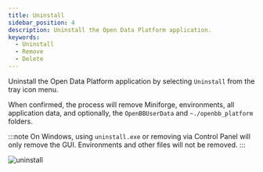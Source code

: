 ```yaml
---
title: Uninstall
sidebar_position: 4
description: Uninstall the Open Data Platform application.
keywords:
  - Uninstall
  - Remove
  - Delete
---
```



<HeadTitle title="Uninstall | ODP Desktop App Docs" />

Uninstall the Open Data Platform application by selecting `Uninstall` from the tray icon menu.

When confirmed, the process will remove Miniforge, environments, all application data, and optionally, the `OpenBBUserData` and `~./openbb_platform` folders.

:::note
On Windows, using `uninstall.exe` or removing via Control Panel will only remove the GUI. Environments and other files will not be removed.
:::

![uninstall](uninstall.png)
